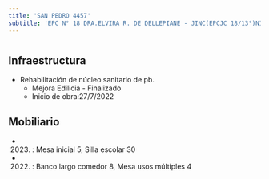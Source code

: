```yaml
---
title: 'SAN PEDRO 4457'
subtitle: 'EPC N° 18 DRA.ELVIRA R. DE DELLEPIANE - JINC(EPCJC 18/13°)NIÑOS LATINOAMERICANOS'
---
```


#
## Infraestructura

* Rehabilitación de núcleo sanitario de pb. 
    + Mejora Edilicia - Finalizado 
    + Inicio de obra:27/7/2022 






## Mobiliario

*  (2023) : Mesa inicial 5, Silla escolar 30 

*  (2022) : Banco largo comedor 8, Mesa usos múltiples 4 



